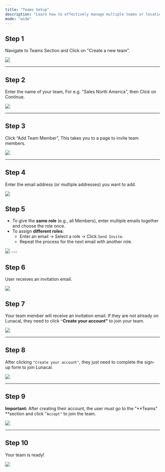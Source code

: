 ```yaml
---
title: "Teams Setup"
description: "Learn how to effectively manage multiple teams or locations using the team feature."
mode: "wide"
---
```


## Step 1

Navigate to Teams Section and Click on "Create a new team".

<Frame><img src="/images/creating_team/team1.webp" /></Frame>

---

## Step 2

Enter the name of your team, For e.g. "Sales North America", then Click on Continue.

<Frame><img src="/images/creating_team/team2.webp" /></Frame>

---

## Step 3

Click “Add Team Member”, This takes you to a page to invite team members.

<Frame><img src="/images/creating_team/team3.webp" /></Frame>

---

## Step 4

Enter the email address (or multiple addresses) you want to add.

<Frame><img src="/images/creating_team/team4.webp" /></Frame>

## Step 5

- To give the **same role** (e.g., all Members), enter multiple emails together and choose the role once.
- To assign **different roles**:
  - Enter an email → Select a role → Click `Send Invite`.
  - Repeat the process for the next email with another role.

<Frame><img src="/images/creating_team/team5.webp" /></Frame>
---

## Step 6

User receives an invitation email.

<Frame><img src="/images/creating_team/team6.webp" /></Frame>

## Step 7

Your team member will receive an invitation email. If they are not already on Lunacal, they need to click `"`**Create your account"** to join your team.

<Frame><img src="/images/creating_team/team7.webp" /></Frame>

---

## Step 8

After clicking `"Create your account"`, they just need to complete the sign-up form to join Lunacal.

<Frame><img src="/images/creating_team/team8.webp" /></Frame>

---

## Step 9

**Important:** After creating their account, the user must go to the "**Teams" **section and click "`Accept"` to join the team.

<Frame><img src="/images/creating_team/team9.webp" /></Frame>

---

## Step 10

Your team is ready\!

<Frame><img src="/images/creating_team/team10.webp" /></Frame>